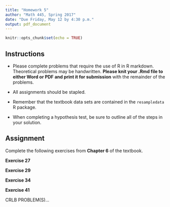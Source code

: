 ```yaml
---
title: "Homework 5"
author: "Math 445, Spring 2017"
date: "Due Friday, May 12 by 4:30 p.m."
output: pdf_document
---
```


```r
knitr::opts_chunk$set(echo = TRUE)
```

## Instructions

- Please complete problems that require the use of R in R markdown. Theoretical problems may be handwritten. **Please knit your .Rmd file to either Word or PDF and print it for submission** with the remainder of the problems.

- All assignments should be stapled.

- Remember that the textbook data sets are contained in the `resampledata` R package. 

- When completing a hypothesis test, be sure to outline all of the steps in your solution.

## Assignment

Complete the following exercises from **Chapter 6** of the textbook. 

**Exercise 27**

**Exercise 29**

**Exercise 34**

**Exercise 41**

CRLB PROBLEM(S)...